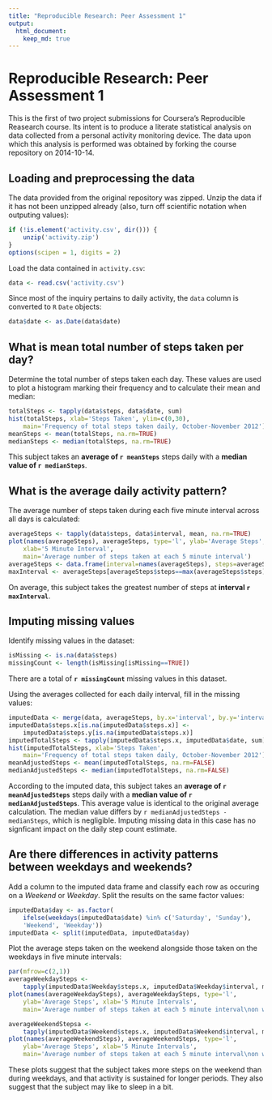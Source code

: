 ```yaml
---
title: "Reproducible Research: Peer Assessment 1"
output: 
  html_document:
    keep_md: true
---
```


Reproducible Research: Peer Assessment 1
========================================

This is the first of two project submissions for Coursera's Reproducible
Reasearch course. Its intent is to produce a literate statistical analysis on
data collected from a personal activity monitoring device. The data upon which
this analysis is performed was obtained by forking the course repository
on 2014-10-14.

## Loading and preprocessing the data

The data provided from the original repository was zipped. Unzip the data if
it has not been unzipped already (also, turn off scientific notation when
outputing values):

```r
if (!is.element('activity.csv', dir())) {
    unzip('activity.zip')
}
options(scipen = 1, digits = 2)
```

Load the data contained in `activity.csv`:

```r
data <- read.csv('activity.csv')
```

Since most of the inquiry pertains to daily activity, the `data` column is
converted to `R` `Date` objects:

```r
data$date <- as.Date(data$date)
```

## What is mean total number of steps taken per day?

Determine the total number of steps taken each day. These values are used
to plot a histogram marking their frequency and to calculate their mean and
median:

```r
totalSteps <- tapply(data$steps, data$date, sum)
hist(totalSteps, xlab='Steps Taken', ylim=c(0,30), 
    main='Frequency of total steps taken daily, October-November 2012');
meanSteps <- mean(totalSteps, na.rm=TRUE)
medianSteps <- median(totalSteps, na.rm=TRUE)
```

This subject takes an **average of `r meanSteps`** steps daily with a **median value of
`r medianSteps`**.

## What is the average daily activity pattern?

The average number of steps taken during each five minute interval across all
days is calculated:

```r
averageSteps <- tapply(data$steps, data$interval, mean, na.rm=TRUE)
plot(names(averageSteps), averageSteps, type='l', ylab='Average Steps',
    xlab='5 Minute Interval',
    main='Average number of steps taken at each 5 minute interval')
averageSteps <- data.frame(interval=names(averageSteps), steps=averageSteps)
maxInterval <- averageSteps[averageSteps$steps==max(averageSteps$steps), 'interval']
```

On average, this subject takes the greatest number of steps at
**interval `r maxInterval`**.

## Imputing missing values

Identify missing values in the dataset:

```r
isMissing <- is.na(data$steps)
missingCount <- length(isMissing[isMissing==TRUE])
```

There are a total of **`r missingCount`** missing values in this dataset.

Using the averages collected for each daily interval, fill in the missing values:

```r
imputedData <- merge(data, averageSteps, by.x='interval', by.y='interval')
imputedData$steps.x[is.na(imputedData$steps.x)] <-
    imputedData$steps.y[is.na(imputedData$steps.x)]
imputedTotalSteps <- tapply(imputedData$steps.x, imputedData$date, sum)
hist(imputedTotalSteps, xlab='Steps Taken',
    main='Frequency of total steps taken daily, October-November 2012');
meanAdjustedSteps <- mean(imputedTotalSteps, na.rm=FALSE)
medianAdjustedSteps <- median(imputedTotalSteps, na.rm=FALSE)
```

According to the imputed data, this subject takes an **average of
`r meanAdjustedSteps`** steps daily with a **median value of
`r medianAdjustedSteps`**. This average value is identical to the original
average calculation. The median value differs by
`r medianAdjustedSteps - medianSteps`, which is negligible. Imputing missing
data in this case has no signficant impact on the daily step count estimate.

## Are there differences in activity patterns between weekdays and weekends?

Add a column to the imputed data frame and classify each row as occuring on a 
*Weekend* or *Weekday*. Split the results on the same factor values:

```r
imputedData$day <- as.factor(
    ifelse(weekdays(imputedData$date) %in% c('Saturday', 'Sunday'),
    'Weekend', 'Weekday'))
imputedData <- split(imputedData, imputedData$day)
```

Plot the average steps taken on the weekend alongside those taken on the
weekdays in five minute intervals:

```r
par(mfrow=c(2,1))
averageWeekdaySteps <-
    tapply(imputedData$Weekday$steps.x, imputedData$Weekday$interval, mean)
plot(names(averageWeekdaySteps), averageWeekdaySteps, type='l',
    ylab='Average Steps', xlab='5 Minute Intervals',
    main='Average number of steps taken at each 5 minute interval\non weekdays')

averageWeekendStepsa <- 
    tapply(imputedData$Weekend$steps.x, imputedData$Weekend$interval, mean)
plot(names(averageWeekendSteps), averageWeekendSteps, type='l',
    ylab='Average Steps', xlab='5 Minute Intervals',
    main='Average number of steps taken at each 5 minute interval\non weekends')
```

These plots suggest that the subject takes more steps on the weekend than
during weekdays, and that activity is sustained for longer periods. They also
suggest that the subject may like to sleep in a bit.

